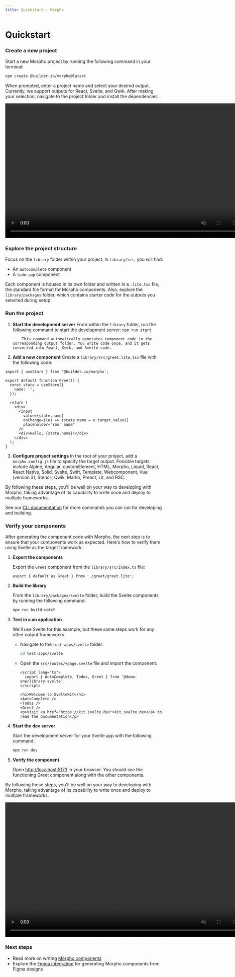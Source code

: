 ```yaml
---
title: Quickstart - Morpho
---
```


# Quickstart

### Create a new project

Start a new Morpho project by running the following command in your terminal:

```bash
npm create @builder.io/morpho@latest
```

When prompted, enter a project name and select your desired output. Currently, we support outputs for React, Svelte, and Qwik. After making your selection, navigate to the project folder and install the dependencies.

<video
  width="752"
  height="428"
  autoplay
  playsInline
  muted
  loop
  src="https://cdn.builder.io/o/assets%2FYJIGb4i01jvw0SRdL5Bt%2Fac60d98b072940cabb00bd2f2839a7b9%2Fcompressed?apiKey=YJIGb4i01jvw0SRdL5Bt&token=ac60d98b072940cabb00bd2f2839a7b9&alt=media&optimized=true"
/>

### Explore the project structure

Focus on the `library` folder within your project. In `library/src`, you will find:

- An `autocomplete` component
- A `todo-app` component

Each component is housed in its own folder and written in a `.lite.tsx` file, the standard file format for Morpho components. Also, explore the `library/packages` folder, which contains starter code for the outputs you selected during setup.

### Run the project

1.  **Start the development server**
    From within the `library` folder, run the following command to start the development server:
    `npm run start`

            This command automatically generates component code in the corresponding output folder. You write code once, and it gets converted into React, Qwik, and Svelte code.

2.  **Add a new component**
    Create a `library/src/greet.lite.tsx` file with the following code:

```tsx
import { useStore } from '@builder.io/morpho';

export default function Greet() {
  const state = useStore({
    name: '',
  });

  return (
    <div>
      <input
        value={state.name}
        onChange={(e) => (state.name = e.target.value)}
        placeholder="Your name"
      />
      <div>Hello, {state.name}!</div>
    </div>
  );
}
```

3.  **Configure project settings**
    In the root of your project, add a `morpho.config.js` file to specify the target output. Possible targets include Alpine, Angular, customElement, HTML, Morpho, Liquid, React, React Native, Solid, Svelte, Swift, Template, Webcomponent, Vue (version 3), Stencil, Qwik, Marko, Preact, Lit, and RSC.

By following these steps, you'll be well on your way to developing with Morpho, taking advantage of its capability to write once and deploy to multiple frameworks.

See our [CLI documentation](/docs/cli) for more commands you can run for developing and building.

### Verify your components

After generating the component code with Morpho, the next step is to ensure that your components work as expected. Here's how to verify them using Svelte as the target framework:

1. **Export the components**

   Export the `Greet` component from the `library/src/index.ts` file:

   ```tsx
   export { default as Greet } from './greet/greet.lite';
   ```

2. **Build the library**

   From the `library/packages/svelte` folder, build the Svelte components by running the following command:

   ```bash
   npm run build:watch
   ```

3. **Test in a an application**

   We'll use Svelte for this example, but these same steps work for any other output frameworks.

   - Navigate to the `test-apps/svelte` folder:
     ```bash
     cd test-apps/svelte
     ```
   - Open the `src/routes/+page.svelte` file and import the component:

     ```tsx
     <script lang="ts">
       import { AutoComplete, Todos, Greet } from '@demo-one/library-svelte';
     </script>

     <h1>Welcome to SvelteKit</h1>
     <AutoComplete />
     <Todos />
     <Greet />
     <p>Visit <a href="https://kit.svelte.dev">kit.svelte.dev</a> to read the documentation</p>

     ```

4. **Start the dev server**

   Start the development server for your Svelte app with the following command:

   ```bash
   npm run dev
   ```

5. **Verify the component**

   Open [http://localhost:5173](http://localhost:5173/) in your browser. You should see the functioning Greet component along with the other components.

By following these steps, you'll be well on your way to developing with Morpho, taking advantage of its capability to write once and deploy to multiple frameworks.

<video
  width="752"
  height="428"
  autoplay
  playsInline
  muted
  loop
  src="https://cdn.builder.io/o/assets%2FYJIGb4i01jvw0SRdL5Bt%2F65318cd035a940f88f7c19bfb0844e31%2Fcompressed?apiKey=YJIGb4i01jvw0SRdL5Bt&token=65318cd035a940f88f7c19bfb0844e31&alt=media&optimized=true"
/>

### Next steps

- Read more on writing [Morpho components](/docs/components)
- Explore the [Figma integration](/docs/figma) for generating Morpho components from Figma designs
